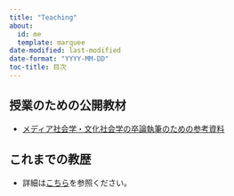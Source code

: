 ```yaml
---
title: "Teaching"
about:
  id: me
  template: marquee
date-modified: last-modified
date-format: "YYYY-MM-DD"
toc-title: 目次
---
```


## 授業のための公開教材


-  [メディア社会学・文化社会学の卒論執筆のための参考資料](thesis-culture-media.qmd)

## これまでの教歴

-  詳細は[こちら](https://researchmap.jp/ya-ruga/teaching_experience)を参照ください。



